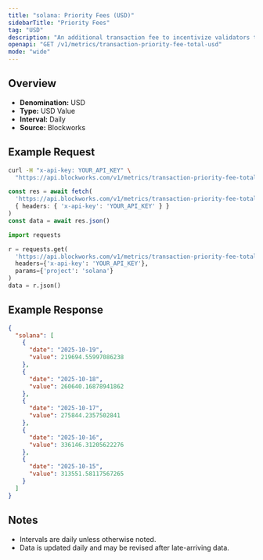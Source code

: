 ```yaml
---
title: "solana: Priority Fees (USD)"
sidebarTitle: "Priority Fees"
tag: "USD"
description: "An additional transaction fee to incentivize validators to prioritize and execute transactions."
openapi: "GET /v1/metrics/transaction-priority-fee-total-usd"
mode: "wide"
---
```


## Overview

- **Denomination:** USD
- **Type:** USD Value
- **Interval:** Daily
- **Source:** Blockworks

## Example Request

<CodeGroup>

```bash cURL
curl -H "x-api-key: YOUR_API_KEY" \
  "https://api.blockworks.com/v1/metrics/transaction-priority-fee-total-usd?project=solana"
```

```typescript TypeScript
const res = await fetch(
  'https://api.blockworks.com/v1/metrics/transaction-priority-fee-total-usd?project=solana',
  { headers: { 'x-api-key': 'YOUR_API_KEY' } }
)
const data = await res.json()
```

```python Python
import requests

r = requests.get(
  'https://api.blockworks.com/v1/metrics/transaction-priority-fee-total-usd',
  headers={'x-api-key': 'YOUR_API_KEY'},
  params={'project': 'solana'}
)
data = r.json()
```

</CodeGroup>

## Example Response

```json
{
  "solana": [
    {
      "date": "2025-10-19",
      "value": 219694.55997086238
    },
    {
      "date": "2025-10-18",
      "value": 260640.16878941862
    },
    {
      "date": "2025-10-17",
      "value": 275844.2357502841
    },
    {
      "date": "2025-10-16",
      "value": 336146.31205622276
    },
    {
      "date": "2025-10-15",
      "value": 313551.58117567265
    }
  ]
}
```

## Notes
- Intervals are daily unless otherwise noted.
- Data is updated daily and may be revised after late-arriving data.